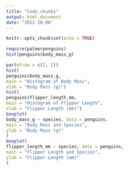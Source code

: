 ```yaml
---
title: "Code_chunks"
output: html_document
date: "2022-10-06"
---
```


```r
knitr::opts_chunk$set(echo = TRUE)
```
```r
require(palmerpenguins)
hist(penguins$body_mass_g)
```
```r
par(mfrow = c(2, 2))
hist(
penguins$body_mass_g,
main = "Histogram of Body Mass",
xlab = "Body Mass (g)")
hist(
penguins$flipper_length_mm,
main = "Histogram of Flipper Length",
xlab = "Flipper Length (mm)")
boxplot(
body_mass_g ~ species, data = penguins,
main = "Body Mass and Species",
ylab = "Body Mass (g)"
)
boxplot(
flipper_length_mm ~ species, data = penguins,
main = "Flipper Length and Species",
ylab = "Flipper Length (mm)"
)
```

